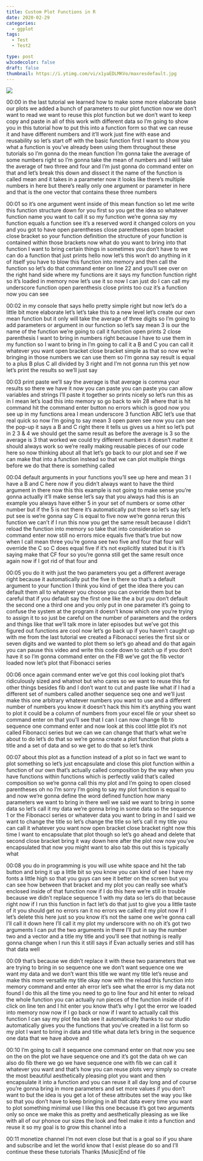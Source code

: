 ```yaml
---
title: Custom Plot Functions in R
date: 2020-02-29
categories:
  - ggplot
tags:
  - Test
  - Test2

type: post
w3codecolor: false
draft: false
thumbnail: https://i.ytimg.com/vi/x1yaEDLMKVo/maxresdefault.jpg
---
```


<a href="https://www.youtube.com/watch?v=x1yaEDLMKVo">
<img src="https://i.ytimg.com/vi/x1yaEDLMKVo/maxresdefault.jpg">
</a>









00:00
in the last tutorial we learned how to make some more elaborate base our plots
we added a bunch of parameters to our plot function now we don't want to read
we want to reuse this plot function but we don't want to keep copy and paste in
all of this work with different data so I'm going to show you in this tutorial
how to put this into a function form so that we can reuse it and have different
numbers and it'll work just fine with ease and reusability so let's start off
with the basic function first I want to show you what a function is you've
already been using them throughout these tutorials so I'm gonna do the mean
function I'm gonna take the average of some numbers right so I'm gonna take the
mean of numbers and I will take the average of two three and four and I'm
just gonna do command enter on that and let's break this down and dissect it the
name of the function is called mean and it takes in a parameter now it looks
like there's multiple numbers in here but there's really only one argument or
parameter in here and that is the one vector that contains these three numbers

00:01
so it's one argument went inside of this mean function so let me write this
function structure down for you first so you get the idea so whatever function
name you want to call it so my function we're gonna say my function equals a
function see it's a reserved word it changed colors on you and you got to
have open parentheses close parentheses open bracket close bracket so your
function definition the structure of your function is contained within those
brackets now what do you want to bring into that function I want to bring
certain things in sometimes you don't have to we can do a function that just
prints hello now let's this won't do anything in it
of itself you have to blow this function into memory and then call the function
so let's do that command enter on line 22 and you'll see over on the right hand
side where my functions are it says my function function right so it's loaded
in memory now let's use it so now I can just do I can call my underscore
function open parenthesis close prints too cuz it's a function now you can see

00:02
in my console that says hello pretty simple right
but now let's do a little bit more elaborate let's let's take this to a new
level let's create our own mean function but it only will take the average of
three digits so I'm going to add parameters or argument
in our function so let's say mean 3 is our the name of the function we're going
to call it function open prints 2 close parenthesis I want to bring in numbers
right because I have to use them in my function so I want to bring in I'm going
to call it a B and C you can call it whatever you want open bracket close
bracket simple as that so now we're bringing in those numbers we can use
them so I'm gonna say result is equal to a plus B plus C all divided by 3 right
and I'm not gonna run this yet now let's print the results so we'll just say

00:03
print paste we'll say the average is that average is comma your results so
there we have it now you can paste you can paste you can allow variables and
strings I'll paste it together so prints nicely so let's run this as in I mean
let's load this into memory so go back to win 28 where that is hit command hit
the command enter button no errors which is good now you see up in my functions
area I mean underscore 3 function ABC let's use that real quick so now I'm
going to say mean 3 open paren see now you can see the pop-up it says a B and C
right there it tells us gives us a hint
so let's put in 2 3 &amp; 4 we should get
the same result as before the average is 3 so the average is 3 that worked we
could try different numbers it doesn't matter it should always work so we're
really making reusable pieces of our code here so now thinking about all that
let's go back to our plot and see if we can make that into a function instead so
that we can plot multiple things before we do that there is something called

00:04
default arguments in your functions you'll see up here and mean 3 I have a B
and C here now if you didn't always want to have the third argument in there now
this this example is not going to make sense you're gonna actually it'll make
sense let's say that you always had this is an example
you always have either 5 in your set of numbers or some other number but if the
5 is not there it's automatically put there so let's say let's put
see is we're gonna say C is equal to five now we're gonna rerun this function
we can't if I run this now you get the same result because I didn't reload the
function into memory so take that into consideration so command enter now still
no errors mice equals five that's true but now when I call mean three you're
gonna see two five and four that four will override the C so C does equal five
if it's not explicitly stated but it is it's saying make that CF four so you're
gonna still get the same result once again now if I got rid of that four and

00:05
you do it with just the two parameters you get a different average right
because it automatically put the five in there so that's a default argument to
your function I think you kind of get the idea there you can default them all
to whatever you choose you can override them but be careful that if you default
say the first one like the a but you don't default the second one a third one
and you only put in one parameter it's going to confuse the system at the
program it doesn't know which one you're trying to assign it to so just be
careful on the number of parameters and the orders and things like that we'll
talk more in later episodes but we've got this figured out functions are cool
now let's go back up if you haven't caught up with me from the last tutorial
we created a Fibonacci series the first six or seven digits and we wanted to
plot them so let's go ahead and do that again you can pause this video and write
this code down to catch up if you don't have it so I'm gonna command enter on
the FIB we've got the fib vector loaded now let's plot that Fibonacci series

00:06
once again command enter we've got this cool looking plot that's ridiculously
sized and whatnot but who cares so we want to reuse this for other things
besides fib and I don't want to cut and paste like what if I had a different set
of numbers called another sequence seq one and we'll just make this one
arbitrary whatever numbers you want to use and a different number of numbers
you know it doesn't hack this him it's anything you want to plot it could be a
column of numbers from your excel file or your sheet so command enter on that
you'll see that I can I can now change fib to
sequence one command enter and now look at this cool little plot it's not called
Fibonacci series but we can we can change that that's what we're about to
do let's do that so we're gonna create a plot function
that plots a title and a set of data and so we get to do that so let's think

00:07
about this plot as a function instead of a plot so in fact we want to plot
something so let's just encapsulate and close this plot function within a
function of our own that's actually called composition by the way when you
have functions within functions which is perfectly valid
that's called composition so we're gonna call this my plot and I'm going to open
closed parentheses oh no I'm sorry I'm going to say my plot function is
equal to and now we're gonna define the word defined function how many
parameters we want to bring in there well we said we want to bring in some
data so let's call it my data we're gonna bring in some data so the sequence
1 or the Fibonacci series or whatever data you want to bring in and I said we
want to change the title so let's change the title so let's call it my title you
can call it whatever you want now open bracket close bracket right now this
time I want to encapsulate that plot though so let's go ahead and delete that
second close bracket bring it way down here after the plot now now you've
encapsulated that now you might want to also tab this out this is typically what

00:08
you do in programming is you will use white space and hit the tab button and
bring it up a little bit so you know you
can kind of see I have my fonts a little high so that you guys can see it better
on the screen but you can see how between that bracket and my plot you can
really see what's enclosed inside of that function now if I do this here
we're still in trouble because we didn't
replace sequence 1 with my data so let's do that because right now if I run this
function in fact let's do that just to give you a little taste of it you should
get no errors ran it no errors we called it my plot now if I let's delete this
here just so you know it's not the same one we're gonna call I'll call it down
here I'll call it my plot my underscore with no oh it's got two arguments I can
put the two arguments in there I'll put in say the number two and a vector and a
title my title and you'll see that nothing is really gonna change when I
run this it still says if Evan actually series and still has that data well

00:09
that's because we didn't replace it with these two parameters that we are trying
to bring in so sequence one we don't want sequence one we want my data and we
don't want this title we want my title let's reuse and make this more versatile
my title okay now with the reload this function into memory command and enter ah
error let's see what the error is my data not found I do this all the time
you need to go to line four and hit enter to reload the whole function you
can actually run pieces of the function inside of if I click on line ten and I
hit enter you know that's why I got the error we loaded into memory now now if I
go back or now if I want to actually call this function I can say my plot fea
tab see it automatically thanks to our studio automatically gives you the
functions that you've created in a list form so my plot I want to bring in data
and title what data let's bring in the sequence one data that we have above and

00:10
I'm going to call it sequence one command enter on that now you see on the
on the plot we have sequence one and it's got the data oh we can also do fib
there we go we have sequence one with fib we can
call it whatever you want and that's how you can reuse plots very simply so
create the most beautiful aesthetically pleasing plot you want and then
encapsulate it into a function and you can reuse it all day long and of course
you're gonna bring in more parameters and set more values if you don't want to
but the idea is you get a lot of these attributes set the way you like so that
you don't have to keep bringing in all that data every time you want to plot
something minimal use I like this one because it's got two arguments only so
once we make this as pretty and aesthetically pleasing as we like with
all of our phonce our sizes the look and feel make
it into a function and reuse it so my goal is to grow this channel into a

00:11
monetize channel I'm not even close but that is a goal so if you share and
subscribe and let the world know that I exist please do so and I'll continue
these these tutorials Thanks [Music]End of file

